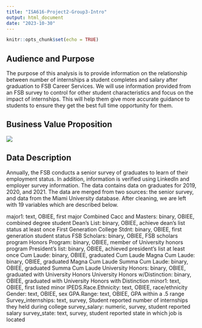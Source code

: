 ```yaml
---
title: "ISA616-Project2-Group3-Intro"
output: html_document
date: "2023-10-30"
---
```


```r
knitr::opts_chunk$set(echo = TRUE)
```


## Audience and Purpose
The purpose of this analysis is to provide information on the relationship between number of internships a student completes and salary after graduation to FSB Career Services. We will use information provided from an FSB survey to control for other student characteristics and focus on the impact of internships. This will help them give more accurate guidance to students to ensure they get the best full time opportunity for them.


## Business Value Proposition

![](images/BusValPropGroup3-01.jpg)

## Data Description
Annually, the FSB conducts a senior survey of graduates to learn of their employment status. In addition, information is verified using LinkedIn and employer survey information. The data contains data on graduates for 2019, 2020, and 2021. The data are merged from two sources: the senior survey, and data from the Miami University database. After cleaning, we are left with 19 variables which are described below.


major1: text, OBIEE, first major
Combined Cacc and Masters: binary, OBIEE, combined degree student
Dean's List: binary, OBIEE, achieve dean's list status at least once
First Generation College Stdnt: binary, OBIEE, first generation student status
FSB Scholars: binary, OBIEE, FSB scholars program
Honors Program: binary, OBIEE, member of University honors program
President's list: binary, OBIEE, achieved president's list at least once
Cum Laude: binary, OBIEE, graduated Cum Laude
Magna Cum Laude: binary, OBIEE, graduated Magna Cum Laude
Summa Cum Laude: binary, OBIEE, graduated Summa Cum Laude
University Honors: binary, OBIEE, graduated with University Honors
University Honors w/Distinction: binary, OBIEE, graduated with University Honors with Distinction
minor1: text, OBIEE, first listed minor
IPEDS.Race.Ethnicity: text, OBIEE, race/ethnicity
Gender: text, OBIEE, sex
GPA.Range: text, OBIEE, GPA within a .5 range
Survey_internships: text, survey, Student reported number of internships they held during college
survey_salary: numeric, survey, student reported salary
survey_state: text, survey, student reported state in which job is located



